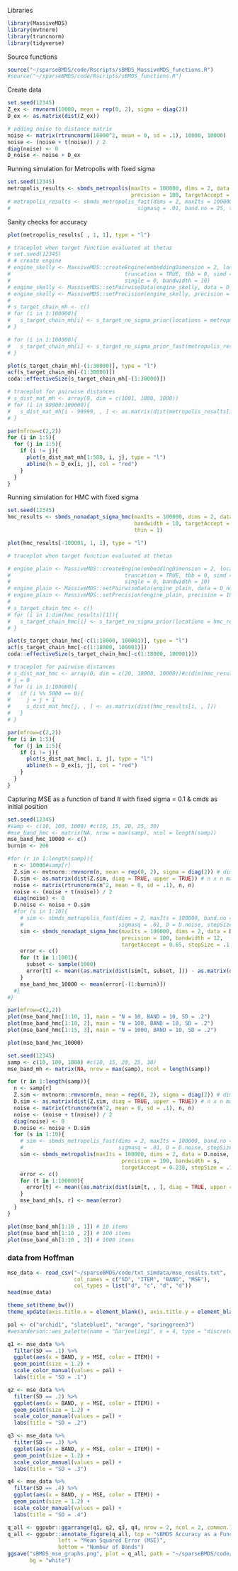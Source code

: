 Libraries
```r
library(MassiveMDS)
library(mvtnorm)
library(truncnorm)
library(tidyverse)
```


Source functions
```r
source("~/sparseBMDS/code/Rscripts/sBMDS_MassiveMDS_functions.R")
#source("~/sparseBMDS/code/Rscripts/sBMDS_functions.R")
```

Create data
```r
set.seed(12345)
Z_ex <- rmvnorm(10000, mean = rep(0, 2), sigma = diag(2))
D_ex <- as.matrix(dist(Z_ex))

# adding noise to distance matrix
noise <- matrix(rtruncnorm(10000^2, mean = 0, sd = .1), 10000, 10000) 
noise <- (noise + t(noise)) / 2
diag(noise) <- 0
D_noise <- noise + D_ex
```

Running simulation for Metropolis with fixed sigma
```r
set.seed(12345)
metropolis_results <- sbmds_metropolis(maxIts = 100000, dims = 2, data = D_noise, bandwidth = 10, 
                                       precision = 100, targetAccept = 0.238, stepSize = .1)
# metropolis_results <- sbmds_metropolis_fast(dims = 2, maxIts = 100000, D = D_noise, 
#                                        sigmasq = .01, band.no = 25, targetAccept = 0.238, stepSize = .1)
```

Sanity checks for accuracy
```r
plot(metropolis_results[ , 1, 1], type = "l")

# traceplot when target function evaluated at thetas 
# set.seed(12345)
# # create engine
# engine_skelly <- MassiveMDS::createEngine(embeddingDimension = 2, locationCount = 1000,
#                                    truncation = TRUE, tbb = 0, simd = 0, gpu = 0,
#                                    single = 0, bandwidth = 10)
# engine_skelly <- MassiveMDS::setPairwiseData(engine_skelly, data = D_noise)
# engine_skelly <- MassiveMDS::setPrecision(engine_skelly, precision = 100)
# 
# s_target_chain_mh <- c()
# for (i in 1:100000){
#   s_target_chain_mh[i] <- s_target_no_sigma_prior(locations = metropolis_results[i, , ], engine_skelly)
# }

# for (i in 1:100000){
#   s_target_chain_mh[i] <- s_target_no_sigma_prior_fast(metropolis_results[i, , ], D_noise, 0.01, 25)
# }

plot(s_target_chain_mh[-(1:30000)], type = "l")
acf(s_target_chain_mh[-(1:30000)])
coda::effectiveSize(s_target_chain_mh[-(1:30000)])

# traceplot for pairwise distances
# s_dist_mat_mh <- array(0, dim = c(1001, 1000, 1000))
# for (i in 99000:100000){
#   s_dist_mat_mh[i - 98999, , ] <- as.matrix(dist(metropolis_results[i, , ]))
# }

par(mfrow=c(2,2))
for (i in 1:5){
  for (j in 1:5){
    if (i != j){
      plot(s_dist_mat_mh[1:500, i, j], type = "l")
      abline(h = D_ex[i, j], col = "red")
    }
  }
}
```

Running simulation for HMC with fixed sigma
```r
set.seed(12345)
hmc_results <- sbmds_nonadapt_sigma_hmc(maxIts = 100000, dims = 2, data = D_noise, precision = 100,
                                        bandwidth = 10, targetAccept = 0.65, stepSize = .1, 
                                        thin = 1)
```


```r
plot(hmc_results[-100001, 1, 1], type = "l")

# traceplot when target function evaluated at thetas 

# engine_plain <- MassiveMDS::createEngine(embeddingDimension = 2, locationCount = 10000,
#                                    truncation = TRUE, tbb = 0, simd = 0, gpu = 0,
#                                    single = 0, bandwidth = 10)
# engine_plain <- MassiveMDS::setPairwiseData(engine_plain, data = D_noise)
# engine_plain <- MassiveMDS::setPrecision(engine_plain, precision = 100)
# 
# s_target_chain_hmc <- c()
# for (i in 1:dim(hmc_results)[1]){
#   s_target_chain_hmc[i] <- s_target_no_sigma_prior(locations = hmc_results[i, , ], engine_plain)
# }

plot(s_target_chain_hmc[-c(1:18000, 100001)], type = "l")
acf(s_target_chain_hmc[-c(1:18000, 100001)])
coda::effectiveSize(s_target_chain_hmc[-c(1:18000, 100001)])

# traceplot for pairwise distances
# s_dist_mat_hmc <- array(0, dim = c(20, 10000, 10000))#c(dim(hmc_results)[1], 10000, 10000))
# j = 0
# for (i in 1:100000){
#   if (i %% 5000 == 0){
#     j = j + 1
#     s_dist_mat_hmc[j, , ] <- as.matrix(dist(hmc_results[i, , ]))
#   }
# }

par(mfrow=c(2,2))
for (i in 1:5){
  for (j in 1:5){
    if (i != j){
      plot(s_dist_mat_hmc[, i, j], type = "l")
      abline(h = D_ex[i, j], col = "red")
    }
  }
}
```

Capturing MSE as a function of band # with fixed sigma = 0.1 & cmds as initial position 

```r
set.seed(12345)
#samp <- c(10, 100, 1000) #c(10, 15, 20, 25, 30)
#mse_band_hmc <- matrix(NA, nrow = max(samp), ncol = length(samp))
mse_band_hmc_10000 <- c()
burnin <- 200

#for (r in 1:length(samp)){
  n <- 10000#samp[r]
  Z.sim <- mvtnorm::rmvnorm(n, mean = rep(0, 2), sigma = diag(2)) # dims = 2, n = 25
  D.sim <- as.matrix(dist(Z.sim, diag = TRUE, upper = TRUE)) # n x n matrix of distances
  noise <- matrix(rtruncnorm(n^2, mean = 0, sd = .1), n, n) 
  noise <- (noise + t(noise)) / 2
  diag(noise) <- 0
  D.noise <- noise + D.sim
  #for (s in 1:10){
    # sim <- sbmds_metropolis_fast(dims = 2, maxIts = 100000, band.no = s, targetAccept = 0.238,
    #                              sigmasq = .01, D = D.noise, stepSize = 1)
    sim <- sbmds_nonadapt_sigma_hmc(maxIts = 100000, dims = 2, data = D.noise, 
                                    precision = 100, bandwidth = 12, 
                                    targetAccept = 0.65, stepSize = .1, thin = 100)
    error <- c()
    for (t in 1:1001){
      subset <- sample(1000)
      error[t] <- mean((as.matrix(dist(sim[t, subset, ])) - as.matrix(dist(Z.sim[subset, ])))^2)
    }
    mse_band_hmc_10000 <- mean(error[-(1:burnin)])
  #}
#}
```

```r
par(mfrow=c(2,2))
plot(mse_band_hmc[1:10, 1], main = "N = 10, BAND = 10, SD = .2")
plot(mse_band_hmc[1:10, 2], main = "N = 100, BAND = 10, SD = .2")
plot(mse_band_hmc[1:15, 3], main = "N = 1000, BAND = 10, SD = .2")

plot(mse_band_hmc_10000)
```

```r
set.seed(12345)
samp <- c(10, 100, 1000) #c(10, 15, 20, 25, 30)
mse_band_mh <- matrix(NA, nrow = max(samp), ncol = length(samp))

for (r in 1:length(samp)){
  n <- samp[r]
  Z.sim <- mvtnorm::rmvnorm(n, mean = rep(0, 2), sigma = diag(2)) # dims = 2, n = 25
  D.sim <- as.matrix(dist(Z.sim, diag = TRUE, upper = TRUE)) # n x n matrix of distances
  noise <- matrix(rtruncnorm(n^2, mean = 0, sd = .1), n, n) 
  noise <- (noise + t(noise)) / 2
  diag(noise) <- 0
  D.noise <- noise + D.sim
  for (s in 1:10){
    # sim <- sbmds_metropolis_fast(dims = 2, maxIts = 100000, band.no = s, targetAccept = 0.238,
    #                              sigmasq = .01, D = D.noise, stepSize = 1)
    sim <- sbmds_metropolis(maxIts = 100000, dims = 2, data = D.noise, 
                                    precision = 100, bandwidth = s, 
                                    targetAccept = 0.238, stepSize = .1)
    error <- c()
    for (t in 1:100000){
      error[t] <- mean((as.matrix(dist(sim[t, , ], diag = TRUE, upper = TRUE)) - D.sim)^2)
    }
    mse_band_mh[s, r] <- mean(error)
  }
}
```

```r
plot(mse_band_mh[1:10 , 1]) # 10 items
plot(mse_band_mh[1:10 , 2]) # 100 items
plot(mse_band_mh[1:10 , 3]) # 1000 items
```

### data from Hoffman

```r
mse_data <- read_csv("~/sparseBMDS/code/txt_simdata/mse_results.txt", 
                     col_names = c("SD", "ITEM", "BAND", "MSE"), 
                     col_types = list("d", "c", "d", "d"))
head(mse_data)
```

```r
theme_set(theme_bw())
theme_update(axis.title.x = element_blank(), axis.title.y = element_blank())

pal <- c("orchid1", "slateblue1", "orange", "springgreen3") 
#wesanderson::wes_palette(name = "Darjeeling1", n = 4, type = "discrete")

q1 <- mse_data %>% 
  filter(SD == .1) %>% 
  ggplot(aes(x = BAND, y = MSE, color = ITEM)) + 
  geom_point(size = 1.2) + 
  scale_color_manual(values = pal) +
  labs(title = "SD = .1")

q2 <- mse_data %>% 
  filter(SD == .2) %>% 
  ggplot(aes(x = BAND, y = MSE, color = ITEM)) + 
  geom_point(size = 1.2) + 
  scale_color_manual(values = pal) +
  labs(title = "SD = .2")

q3 <- mse_data %>% 
  filter(SD == .3) %>% 
  ggplot(aes(x = BAND, y = MSE, color = ITEM)) + 
  geom_point(size = 1.2) + 
  scale_color_manual(values = pal) +
  labs(title = "SD = .3")

q4 <- mse_data %>% 
  filter(SD == .4) %>% 
  ggplot(aes(x = BAND, y = MSE, color = ITEM)) + 
  geom_point(size = 1.2) + 
  scale_color_manual(values = pal) +
  labs(title = "SD = .4")
```
```r
q_all <- ggpubr::ggarrange(q1, q2, q3, q4, nrow = 2, ncol = 2, common.legend = TRUE, legend = "right")
q_all <- ggpubr::annotate_figure(q_all, top = "sBMDS Accuracy as a Function of Bands & Noise", 
                left = "Mean Squared Error (MSE)", 
                bottom = "Number of Bands")
ggsave("sBMDS_mse_graphs.png", plot = q_all, path = "~/sparseBMDS/code/results_graphs", 
       bg = "white")
```